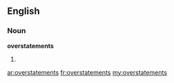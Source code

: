 ==English==

===Noun===
'''overstatements'''

# {{plural of|[[overstatement]]}}

[[ar:overstatements]]
[[fr:overstatements]]
[[my:overstatements]]